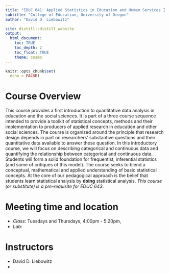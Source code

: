 ```yaml
---
title: "EDUC 641: Applied Statistics in Education and Human Services I Hello"
subtitle: "College of Education, University of Oregon"
author: "David D. Liebowitz"

site: distill::distill_website
output:
  html_document:
    toc: TRUE
    toc_depth: 2
    toc_float: TRUE
    theme: cosmo
---
```


```r
knitr::opts_chunk$set(
  echo = FALSE)
```

# Course Overview

This course provides a first introduction to quantitative data analysis in education and the social sciences. It is part of a three course sequence intended to provide a toolkit of statistical concepts, methods and their implementation to producers of applied research in education and other social sciences. The course is organized around the principle that research design depends in part on researchers' substantive questions and their quantitative data available to answer these question. In this introductory course, we will focus on describing categorical and continuous data and quantifying the relationship between categorical and continuous data. Students will form a solid foundation for frequentist, inferential statistics (and some of critiques of this model). The course seeks to blend a conceptual, mathematical and applied understanding of basic statistical concepts. At the core of our pedagogical approach is the belief that students learn statistical analysis by **doing** statistical analysis. *This course (or substitute) is a pre-requisite for EDUC 643*.

# Meeting time and location
- *Class:* Tuesdays and Thursdays, 4:00pm - 5:20pm, 
- *Lab:*  

# Instructors
- David D. Liebowitz
- 

